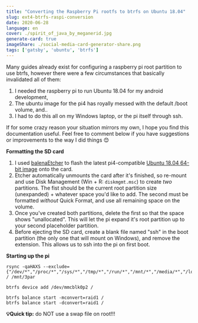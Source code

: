 ```yaml
---
title: "Converting the Raspberry Pi rootfs to btrfs on Ubuntu 18.04"
slug: ext4-btrfs-raspi-conversion
date: 2020-06-28
language: en
cover: ./spirit_of_java_by_meganerid.jpg
generate-card: true
imageShare: ./social-media-card-generator-share.png
tags: ['gatsby', 'ubuntu', 'btrfs']
---
```



Many guides already exist for configuring a raspberry pi root partition to use btrfs, however there were a few circumstances that basically invalidated all of them:
1. I needed the raspberry pi to run Ubuntu 18.04 for my android development,
2. The ubuntu image for the pi4 has royally messed with the default /boot volume, and..
3. I had to do this all on my Windows laptop, or the pi itself through ssh. 

If for some crazy reason your situation mirrors my own, I hope you find this documentation useful. Feel free to comment below if you have suggestions or improvements to the way I did things 😊


**Formatting the SD card**

1. I used [balenaEtcher](https://www.balena.io/etcher/) to flash the latest pi4-compatible [Ubuntu 18.04 64-bit image](https://ubuntu.com/download/raspberry-pi) onto the card.
2. Etcher automatically unmounts the card after it's finished, so re-mount and use Disk Management (Win + R: `diskmgmt.msc`) to create _two_ partitions. The fist should be the current root partition size (unexpanded) + whatever space you'd like to add. The second must be formatted _without_ Quick Format, and use all remaining space on the volume.
3. Once you've created both partitions, delete the first so that the space shows "unallocated". This will let the pi expand it's root partition up to your second placeholder partition.
4. Before ejecting the SD card, create a blank file named "ssh" in the boot partition (the only one that will mount on Windows), and remove the extension. This allows us to ssh into the pi on first boot.


**Starting up the pi**
  ```
rsync -qaHAXS --exclude={"/dev/*","/proc/*","/sys/*","/tmp/*","/run/*","/mnt/*","/media/*","/lost+found","boot/firmware/*"} / /mnt/3par

btrfs device add /dev/mmcblk0p2 /

btrfs balance start -mconvert=raid1 /
btrfs balance start -dconvert=raid1 /
  ```

**💡Quick tip:** do NOT use a swap file on root!!!
